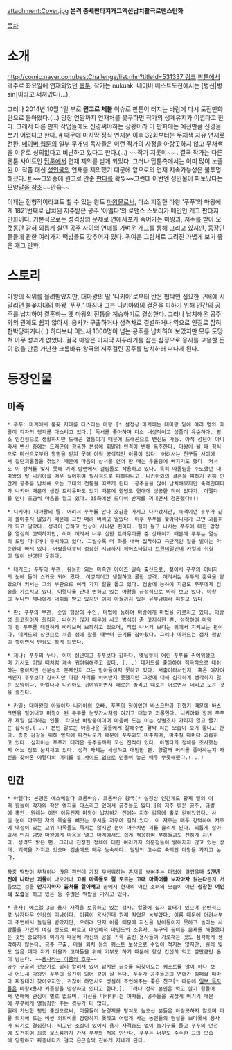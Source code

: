 attachment:Cover.jpg
'''본격 중세판타지개그액션납치활극로맨스만화'''

[[목차]]

= 소개 =
[[http://comic.naver.com/bestChallenge/list.nhn?titleId=531337 링크]]
[[판툰]]에서 격주로 화요일에 연재되었던 [[웹툰]]. 작가는 nukuak. 네이버 베스트도전에서는 [병신|병sin]이라고 써져있다(...).

그러나 2014년 10월 1일 부로 '''원고료 체불''' 이슈로 판툰이 터지는 바람에 다시 도전만화란으로 돌아왔다.(...) 당장 연말까지 연재처를 못구하면 작가의 생계유지가 어렵다고 한다. 그래서 다른 만화 작업들에도 신경써야하는 상황이라 이 만화에는 예전만큼 신경을 쓰기 어렵다고 한다. [http://comic.naver.com/bestChallenge/detail.nhn?titleId=531337&no=17 #] 때문에 마지막 정식 연재분 이후 32화부터는 무채색 자유 연재로 전환. [[네이버 웹툰]]의 일부 무개념 독자들은 이런 작가의 사정을 아랑곳하지 않고 무채색을 이유로 성의없다고 비난하고 있다고 한다.(...) ~~작가 지못미~~ . 결국 작가는 다른 웹툰 사이트인 [[탑툰]]에서 연재 제의를 받게 되었다. 그러나 탑툰측에서는 이미 많이 노출된 이 작품 대신 [[성인물]]의 연재를 제의했기 때문에 앞으로의 연재 지속가능성은 불투명해졌다. [http://comic.naver.com/bestChallenge/detail.nhn?titleId=531337&no=41 #] ~~그와중에 원고료 안준 [[판툰|판다]]를 확찢~~그런데 이번엔 성인물이 파토났다는 모양[http://comic.naver.com/bestChallenge/detail.nhn?titleId=531337&no=43|작가의 말을 참조]~~안습~~

이제는 전형적이라고도 할 수 있는 왕도 [[마왕물]]로써, 다소 찌질한 마왕 '푸푸'와 마왕에게 1821번째로 납치된 저주받은 공주 '아멜다'의 로맨스 스토리가 메인인 개그 판타지 만화이다. 기본적으로는 성격상의 문제로 연애세포가 죽어가는 마왕과, 저주를 받아 오랫동안 갇혀 외롭게 살던 공주 사이의 연애를 가벼운 개그를 통해 그리고 있지만, 등장인물들에 관한 여러가지 떡밥들도 갖추어져 있다. 귀여운 그림체로 그려진 가볍게 보기 좋은 개그 만화. 

= 스토리 =
마왕의 직위를 물려받았지만, 대마왕의 딸 '니키아'로부터 반은 협박인 집요한 구애에 시달리던 불꽃지대의 마왕 '푸푸.' 마침내 그는 니키아와의 결혼을 피하기 위해 인간의 공주를 납치하여 결혼하는 옛 마왕의 전통을 계승하기로 결심한다. 그러나 납치해온 공주와의 관계도 쉽지 않아서, 용사가 구출하거나 성격차로 결별하거나 역으로 인질로 잡혀 협박당하거나(..) 하다보니 어느새 1000명이 넘는 공주를 납치하여 보았지만 모두 도망쳐 아무 성과가 없었다. 결국 마왕은 마지막 지푸라기를 잡는 심정으로 용사를 고용할 돈이 없을 만큼 가난한 크롬바슈 왕국의 저주걸린 공주를 납치하러 떠나게 된다.

= 등장인물 =
== 마족 ==
 * 푸푸: 마계에서 불꽃 지대를 다스리는 마왕.[* 설정상 마계에는 대마왕 밑에 여러 명의 마왕이 각자의 영지를 다스리고 있다.] 독서를 좋아하며 다소 내성적이고 성품이 유순하다. 평소 인간형으로 생활하지만 드래곤 혈통이기 때문에 드래곤으로 변신도 가능. 아직 성년이 아니라서 변신 중에는 드래곤의 광폭한 본성에 휘말려 인격이 변해 폭주한다. 마왕이 될 때 정식으로 마신으로부터 왕명을 받지 못해 아직 공식적인 이름이 없다. 어려서는 친구들 사이에서 집단괴롭힘을 겪었기 때문에 마음의 상처를 얻어 한 때는 우울증에 빠지기도 했다. 커서도 이 상처를 잊지 못해 여러 방면에서 걸림돌로 작용하고 있다. 특히 따돌림을 주도했던 대마왕의 딸 니키아를 매우 싫어하여 필사적으로 피해다니고, 니키아와의 결혼을 피하기 위해 인간계 공주를 납치해 오는 고대의 전통을 따르게 된다. 공주들을 많이 납치해왔지만 숙맥인데다가 니키아 때문에 생긴 트라우마도 있기 때문에 한번도 연애에 성공한 적이 없다가, 아멜다를 만나 조금씩 마음을 열고 있다. 35화에선 드디어 반지를 꺼내면서 청혼했다!!!

 * 니키아: 대마왕의 딸. 어려서 푸푸를 만나 호감을 가지고 다가갔지만, 숙맥이던 푸푸가 같이 놀아주지 않았기 때문에 그만 때려 버리고 말았다. 이후 푸푸를 쫓아다니다가 그만 괴롭히게 되고 말았다. 성격이 급하고 인상이 사나운 편이다. 철이 들고 나서는 푸푸에 대한 감정을 열심히 고백하지만, 이미 어려서 너무 심한 트라우마를 준 상태이기 때문에 푸푸는 열심히 도망 다니거나 무시하고 있다. 그럴수록 더 화를 내며 집착하고 극단적인 일을 벌이는 악순환에 빠져 있다. 어렸을때부터 성장한 지금까지 헤어스타일이 [[트윈테일]]인데 카일의 취향이 많이 반영된 듯하다.

 * 데커드: 푸푸의 부관. 유능한 외눈 마족인 아이즈 일족 출신으로, 젊어서 푸푸의 아버지의 눈에 들어 스카웃 되어 왔다. 이성적이고 냉철하고 쿨한 성격. 어려서는 푸푸의 훈육을 맡았으며 커서는 그의 부관으로 여러 가지 일을 돕고 있다. 검술에 능하여 지금도 푸푸에게 검술을 가르치고 있다. 아멜다를 만나 변하고 있는 마왕을 긍정적으로 바라 보고 있다. 마왕의 누나인 제나에게 대쉬를 받고 있지만 이미 아들까지 있는 유부남이라 피하고 있다.

 * 판: 푸푸의 부관. 숫양 형상의 수인. 마법에 능하여 마왕에게 마법을 가르치고 있다. 마왕성 최고참이자 최강자. 나이가 많기 때문에 사고 방식이 좀 고지식한 편. 성장하여 마왕이 된 푸푸를 대견하게 바라보며 보좌하고 있으며, 직접 나서기 보다는 뒤에서 지켜보는 편이다. 데커드의 상관으로 처음 성에 왔을 때부터 군기를 잡아왔다. 그러나 데커드는 점차 짬밥이 쌓이면서 반항도 하게 되었다. 

 * 제나: 푸푸의 누나. 이미 성년이고 푸푸보다 강하다. 옛날부터 어린 푸푸를 귀여워했으며 커서도 어릴 때처럼 계속 귀여워해주고 있다. (...) 데커드를 좋아하여 적극적으로 대쉬하는 중이지만 신분상의 문제인지 그는 받아들이지 못하고 있다. 서출이라서인지, 혹은 여자여서인지 푸푸보다 강하지만 마왕 자리를 이어받지 못했지만 그것에 대해 심각하게 생각하지 않는 모양이다. 아멜다나 니키아도 귀여워하면서 때로는 놀리고 때로는 어르면서 데리고 노는 것을 즐긴다.

 * 카일: 대마왕의 아들이자 니키아의 오빠. 푸푸의 형이었던 바스크만과 친했기 때문에 바스크만을 밀어내고 마왕이 된 푸푸를 눈엣가시처럼 여기고 대놓고 괴롭힌다. 니키아와 함께 푸푸가 제일 싫어하는 인물. 타고난 바람둥이이며 마음에 드는 이는 성별조차 가리지 않고 즐기는 잡식성.(...) 본인 말로는 아름다운 꽃들에게 잘해주면 활짝 피는 모습이 보기 좋다고 한다. 종종 감찰을 위해 영지에 파견나오기 때문에 푸푸와도 마주치며, 마주칠 때마다 괴롭히고 있다. 심지어는 푸푸가 데려온 공주들까지 꼬신 전적이 있다. 아멜다의 정체를 조사했는지 어느 정도 눈치채고 있다. 성격 자체는 세심하고 대범한 편. 양갈래 머리를 좋아하는지 자신을 찾아온 아멜다의 머리를 [[투 사이드 업]]으로 만들어 놓곤 매우 뿌듯해했다.(...)

== 인간 ==
 * 아멜다: 본명은 에스메랄다 크롬바슈. 크롬바슈 왕국[* 설정상 인간계도 황제 밑의 여러 왕들이 각자의 작은 영지를 다스리고 있어서 공주들도 많다.]의 저주 받은 공주. 금발에 홍안. 원래는 어떤 이유인지 마왕이 납치하기 전에는 지하 감옥에 홀로 갇혀있었다. 사실 눈이 마주친 자의 목숨을 빼앗는 무서운 저주에 걸려 있다. 이 저주는 매우 강력하여 저주에 내성이 있는 고위 마족들도 죽지는 않지만 눈이 마주치면 피를 흘리게 된다. 외롭게 살아와서 인지 금방 마왕에게 마음을 열고 마계에서도 쉽게 적응하여 부하들과도 친하게 지낸다. 성격도 밝은 편. 그러나 진정한 정체에 대한 여러가지 의문점들이 밝혀지지 않고 있는 상태. 괴력을 가지고 있으며 검술에도 매우 능숙하다. 밀당의 고수로 숙맥인 마왕을 가지고 논다. 
 
 작중 떡밥이 무척이나 많은 편인데 가장 무서워하는 존재를 보여주는 마법에 걸렸을때 '''5만년 전에 나타난 괴물'''이 나오거나 '''고위 마족들도 잘 모르는 고대 마족어를 보자마자 읽는다'''든지 처음보는 검을 '''만지자마자 출처를 알아채고''' 꿈에서 현재의 어린 소녀의 모습이 아닌 '''성장한 여인의 모습'''을 하고 있는 등 수많은 떡밥을 가지고 있다.

 * 용사: 에르엘 3급 용사 자격을 보유하고 있는 검사. 얼굴에 십자 흉터가 있으며 전반적으로 남자다운 인상의 미남이다. 이름이 용사인데 원래 직업은 농부였다. 이름 때문에 어려서부터 주변에서 놀림을 받았지만, 오히려 단지 이름 때문에 자신을 받아들이지 못하고 놀리는 사람들을 가엽게 여길 정도로 바르고 대인배적 마인드의 소유자. 누구의 공이든 문제를 해결했다는 것만 중요하게 여기기 때문에 자신의 공을 귀족 출신 용사들이 가로채는 것도 심각하게 생각하지 않는다. 공주 구출, 마물 퇴치 등의 퀘스트 보상으로 수입이 적지는 않지만, 원래 빚도 많은 데다 자기 마을과 고아들을 위해 기부도 하기 때문에 항상 간신히 먹고 살만큼만 돈이 남는다. ~~[[밀레시안(마비노기)|용사라는 이름의 호구]]~~
 공주 구출의 전문가로 널리 알려져 있어 납치된 공주를 되찾아오는 퀘스트를 많이 하다 보니 어느새 마왕인 푸푸의 절친이 되어 같이 잘 논다. 푸푸가 공주들과의 연애가 실패할 때마다 찌질대러 찾아오지만, 귀찮아 하면서도 성실히 조언해주는 좋은 친구[* 때문에 [[부녀자|일부 독자들]]은 마왕x용사 커플링을 망상하고 있다고 한다.]. 그러나 정작 본인은 먹고 살기 힘들어서 연애에 관심이 별로 없으며, 자신을 따라다니는 여자들, 공주들을 귀찮게 여기기 때문에 푸푸에게 열등감만 주는 경우가 더 많다.
 원래 가난한 평민 출신으로써, 마물들이 농경지를 망쳐도 높으신 분들은 아랑곳하지 않으며 마물 퇴치에 드는 비싼 의뢰비를 감당하지 못하고 어렵게 사는 농민들의 현실을 보다못해 용사가 되기로 결심한다. 타고난 소질이 있어서 용사 자격증도 없이 농기구를 들고 푸푸의 던전에 도전하여 최종 보스룸까지 가서 푸푸와 처음 만난다. 푸푸는 너무도 순수한 그의 모습에 당황하고 짜증내다가 결국 은근슬쩍 친하게 지내게 된다. 
